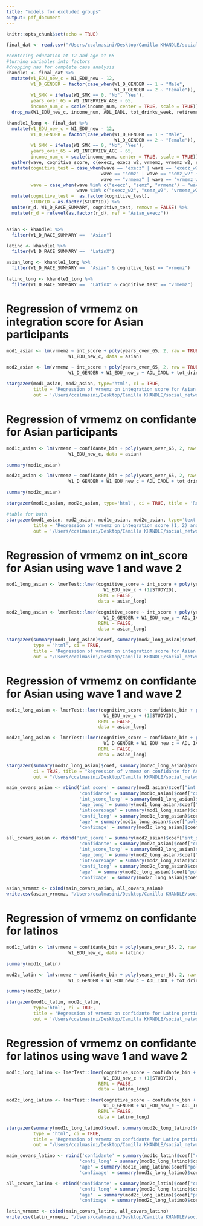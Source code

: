 ```yaml
---
title: "models for excluded groups"
output: pdf_document
---
```


```r
knitr::opts_chunk$set(echo = TRUE)
```

```r
final_dat <- read.csv("/Users/ccalmasini/Desktop/Camilla KHANDLE/social_networks_paper/social_nets_dat_both_waves.csv")

#centering education at 12 and age at 65
#turning variables into factors
#dropping nas for complete case analysis
khandle1 <- final_dat %>%
  mutate(W1_EDU_new_c = W1_EDU_new - 12,
         W1_D_GENDER = factor(case_when(W1_D_GENDER == 1 ~ "Male",
                                        W1_D_GENDER == 2 ~ "Female")),
         W1_SMK = ifelse(W1_SMK == 0, "No", "Yes"),
         years_over_65 = W1_INTERVIEW_AGE - 65,
         income_num_c = scale(income_num, center = TRUE, scale = TRUE)) %>%
  drop_na(W1_EDU_new_c, income_num, ADL_IADL, tot_drinks_week, retirement_stat)

khandle1_long <- final_dat %>%
  mutate(W1_EDU_new_c = W1_EDU_new - 12,
         W1_D_GENDER = factor(case_when(W1_D_GENDER == 1 ~ "Male",
                                        W1_D_GENDER == 2 ~ "Female")),
         W1_SMK = ifelse(W1_SMK == 0, "No", "Yes"),
         years_over_65 = W1_INTERVIEW_AGE - 65,
         income_num_c = scale(income_num, center = TRUE, scale = TRUE)) %>%
  gather(wave, cognitive_score, c(execz, execz_w2, vrmemz, vrmemz_w2, semz, semz_w2)) %>%
  mutate(cognitive_test = case_when(wave == "execz" | wave == "execz_w2" ~ "execz",
                                   wave == "semz" | wave == "semz_w2" ~ "semz",
                                   wave == "vrmemz" | wave == "vrmemz_w2" ~ "vrmemz"),
         wave = case_when(wave %in% c("execz", "semz", "vrmemz") ~ "wave1",
                          wave %in% c("execz_w2", "semz_w2", "vrmemz_w2") ~ "wave2")) %>%
  mutate(cognitive_test =  as.factor(cognitive_test),
         STUDYID = as.factor(STUDYID)) %>%
  unite(r_d, W1_D_RACE_SUMMARY, cognitive_test, remove = FALSE) %>%
  mutate(r_d = relevel(as.factor(r_d), ref = "Asian_execz"))


asian <- khandle1 %>%
  filter(W1_D_RACE_SUMMARY ==  "Asian")

latino <- khandle1 %>%
  filter(W1_D_RACE_SUMMARY ==  "LatinX")

asian_long <- khandle1_long %>%
  filter(W1_D_RACE_SUMMARY ==  "Asian" & cognitive_test == "vrmemz")

latino_long <- khandle1_long %>%
  filter(W1_D_RACE_SUMMARY ==  "LatinX" & cognitive_test == "vrmemz")
```

# Regression of vrmemz on integration score for Asian participants
```r
mod1_asian <- lm(vrmemz ~ int_score + poly(years_over_65, 2, raw = TRUE) + W1_D_GENDER +
                       W1_EDU_new_c, data = asian)

mod2_asian <- lm(vrmemz ~ int_score + poly(years_over_65, 2, raw = TRUE) + 
                       W1_D_GENDER + W1_EDU_new_c + ADL_IADL + tot_drinks_week + income_num_c + retirement_stat, data = asian)

stargazer(mod1_asian, mod2_asian, type='html', ci = TRUE, 
          title = 'Regression of vrmemz on integration score for Asian participants', 
          out = '/Users/ccalmasini/Desktop/Camilla KHANDLE/social_networks_paper/Tables/asian_vrmemz.html')

```

# Regression of vrmemz on confidante for Asian participants

```r
mod1c_asian <- lm(vrmemz ~ confidante_bin + poly(years_over_65, 2, raw = TRUE) + W1_D_GENDER +
                       W1_EDU_new_c, data = asian)

summary(mod1c_asian)

mod2c_asian <- lm(vrmemz ~ confidante_bin + poly(years_over_65, 2, raw = TRUE) + 
                       W1_D_GENDER + W1_EDU_new_c + ADL_IADL + tot_drinks_week + income_num_c + retirement_stat, data = asian)

summary(mod2c_asian)

stargazer(mod1c_asian, mod2c_asian, type='html', ci = TRUE, title = 'Regression of vrmemz on confidante for Asian participants', out = '/Users/ccalmasini/Desktop/Camilla KHANDLE/social_networks_paper/Tables/asian_vrmemz_confidante.html')

#table for both
stargazer(mod1_asian, mod2_asian, mod1c_asian, mod2c_asian, type='text', ci = TRUE, 
          title = 'Regression of vrmemz on integration score (1, 2) and confidante (3, 4) for Asian participants', 
          out = '/Users/ccalmasini/Desktop/Camilla KHANDLE/social_networks_paper/Tables/asian_wave1.txt')
```

# Regression of vrmemz on int_score for Asian using wave 1 and wave 2

```r
mod1_long_asian <- lmerTest::lmer(cognitive_score ~ int_score + poly(years_over_65, 2, raw = TRUE) + int_score:years_over_65 + W1_D_GENDER +
                                    W1_EDU_new_c + (1|STUDYID), 
                                  REML = FALSE, 
                                  data = asian_long)

mod2_long_asian <- lmerTest::lmer(cognitive_score ~ int_score + poly(years_over_65, 2, raw = TRUE) + int_score:years_over_65 +
                                    W1_D_GENDER + W1_EDU_new_c + ADL_IADL + tot_drinks_week + income_num_c + retirement_stat + (1|STUDYID), 
                                  REML = FALSE, 
                                  data = asian_long)

stargazer(summary(mod1_long_asian)$coef, summary(mod2_long_asian)$coef, 
          type = "html", ci = TRUE, 
          title = "Regression of vrmemz on integration score for Asian participants using w1 and w2 data", 
          out = "/Users/ccalmasini/Desktop/Camilla KHANDLE/social_networks_paper/Tables/asian_vrmemz_int_score_both_waves.html")


```

# Regression of vrmemz on confidante for Asian using wave 1 and wave 2

```r
mod1c_long_asian <- lmerTest::lmer(cognitive_score ~ confidante_bin + poly(years_over_65, 2, raw = TRUE) + confidante_bin:years_over_65 + W1_D_GENDER +
                                    W1_EDU_new_c + (1|STUDYID), 
                                  REML = FALSE, 
                                  data = asian_long)

mod2c_long_asian <- lmerTest::lmer(cognitive_score ~ confidante_bin + poly(years_over_65, 2, raw = TRUE) + confidante_bin:years_over_65 +
                                    W1_D_GENDER + W1_EDU_new_c + ADL_IADL + tot_drinks_week + income_num_c + retirement_stat + (1|STUDYID), 
                                  REML = FALSE, 
                                  data = asian_long)

stargazer(summary(mod1c_long_asian)$coef, summary(mod2c_long_asian)$coef, type = "html", 
          ci = TRUE, title = "Regression of vrmemz on confidante for Asian participants using w1 and w2 data", 
          out = "/Users/ccalmasini/Desktop/Camilla KHANDLE/social_networks_paper/Tables/asian_vrmemz_confidante_both_waves.html")

main_covars_asian <- rbind('int_score' = summary(mod1_asian)$coef["int_score",], 
                           'confidante' = summary(mod1c_asian)$coef["confidante_bin",],
                           'int_score_long' = summary(mod1_long_asian)$coef["int_score", -3],
                           'age_long' = summary(mod1_long_asian)$coef["poly(years_over_65, 2, raw = TRUE)1",-3],
                           'intscorexage' = summary(mod1_long_asian)$coef["int_score:years_over_65",-3], 
                           'confi_long' = summary(mod1c_long_asian)$coef["confidante_bin", -3],
                           'age' = summary(mod1c_long_asian)$coef["poly(years_over_65, 2, raw = TRUE)1",-3],
                           'confixage' = summary(mod1c_long_asian)$coef["confidante_bin:years_over_65",-3]) %>% round(3)

all_covars_asian <- rbind('int_score' = summary(mod2_asian)$coef["int_score",], 
                           'confidante' = summary(mod2c_asian)$coef["confidante_bin",],
                           'int_score_long' = summary(mod2_long_asian)$coef["int_score", -3],
                           'age_long' = summary(mod2_long_asian)$coef["poly(years_over_65, 2, raw = TRUE)1",-3],
                           'intscorexage' = summary(mod2_long_asian)$coef["int_score:years_over_65",-3], 
                           'confi_long' = summary(mod2c_long_asian)$coef["confidante_bin", -3],
                           'age'  = summary(mod2c_long_asian)$coef["poly(years_over_65, 2, raw = TRUE)1",-3],
                           'confixage' = summary(mod2c_long_asian)$coef["confidante_bin:years_over_65",-3]) %>% round(3)

asian_vrmemz <- cbind(main_covars_asian, all_covars_asian)
write.csv(asian_vrmemz, "/Users/ccalmasini/Desktop/Camilla KHANDLE/social_networks_paper/Tables/asian_vrmemz.csv")
```

# Regression of vrmemz on confidante for latinos

```r
mod1c_latin <- lm(vrmemz ~ confidante_bin + poly(years_over_65, 2, raw = TRUE) + W1_D_GENDER +
                       W1_EDU_new_c, data = latino)

summary(mod1c_latin)

mod2c_latin <- lm(vrmemz ~ confidante_bin + poly(years_over_65, 2, raw = TRUE) + 
                       W1_D_GENDER + W1_EDU_new_c + ADL_IADL + tot_drinks_week + income_num_c + retirement_stat, data = latino)

summary(mod2c_latin)

stargazer(mod1c_latin, mod2c_latin, 
          type='html', ci = TRUE, 
          title = 'Regression of vrmemz on confidante for Latino participants', 
          out = '/Users/ccalmasini/Desktop/Camilla KHANDLE/social_networks_paper/Tables/latin_confidante.html')
```

# Regression of vrmemz on confidante for latinos using wave 1 and wave 2

```r
mod1c_long_latino <- lmerTest::lmer(cognitive_score ~ confidante_bin + poly(years_over_65, 2, raw = TRUE) + confidante_bin:years_over_65 + W1_D_GENDER +
                                    W1_EDU_new_c + (1|STUDYID), 
                                  REML = FALSE, 
                                  data = latino_long)

mod2c_long_latino <- lmerTest::lmer(cognitive_score ~ confidante_bin + poly(years_over_65, 2, raw = TRUE) + confidante_bin:years_over_65 +
                                    W1_D_GENDER + W1_EDU_new_c + ADL_IADL + tot_drinks_week + income_num_c + retirement_stat + (1|STUDYID), 
                                  REML = FALSE, 
                                  data = latino_long)

stargazer(summary(mod1c_long_latino)$coef, summary(mod2c_long_latino)$coef, 
          type = "html", ci = TRUE, 
          title = "Regression of vrmemz on confidante for Latino participants using w1 and w2 data", 
          out = "/Users/ccalmasini/Desktop/Camilla KHANDLE/social_networks_paper/Tables/latin_confidante_both_waves.html")
```

```r
main_covars_latino <- rbind('confidante' = summary(mod1c_latin)$coef["confidante_bin",],
                           'confi_long' = summary(mod1c_long_latino)$coef["confidante_bin", -3],
                           'age' = summary(mod1c_long_latino)$coef["poly(years_over_65, 2, raw = TRUE)1",-3],
                           'confixage' = summary(mod1c_long_latino)$coef["confidante_bin:years_over_65",-3]) %>% round(3)

all_covars_latino <- rbind('confidante' = summary(mod2c_latin)$coef["confidante_bin",],
                           'confi_long' = summary(mod2c_long_latino)$coef["confidante_bin", -3],
                           'age'  = summary(mod2c_long_latino)$coef["poly(years_over_65, 2, raw = TRUE)1",-3],
                           'confixage' = summary(mod2c_long_latino)$coef["confidante_bin:years_over_65",-3]) %>% round(3)

latin_vrmemz <- cbind(main_covars_latino, all_covars_latino)
write.csv(latin_vrmemz, "/Users/ccalmasini/Desktop/Camilla KHANDLE/social_networks_paper/Tables/latin_vrmemz.csv")
```
